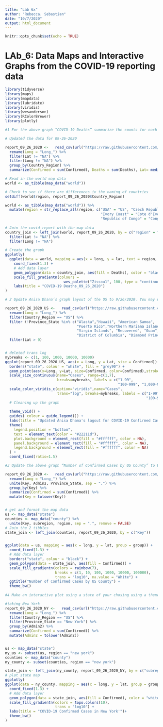 ```yaml
---
title: "Lab 6x"
author: "Rebecca. Sebastian"
date: "10/7/2020"
output: html_document
---
```


```r
knitr::opts_chunk$set(echo = TRUE)
```
# LAb_6: Data Maps and Interactive Graphs from the COVID-19 reporting data

```r

library(tidyverse)
library(maps)
library(mapdata)
library(lubridate)
library(viridis)
library(wesanderson)
library(RColorBrewer)
library(plotly)

#1 For the above graph “COVID-19 Deaths” summarize the counts for each Country on the graph and update the graph to 9/26/2020

# Updated the data for 09-26-2020

report_09_26_2020 <-   read_csv(url("https://raw.githubusercontent.com/CSSEGISandData/COVID-19/master/csse_covid_19_data/csse_covid_19_daily_reports/09-26-2020.csv")) %>% 
  rename(Long = "Long_") %>% 
  filter(Lat != "NA") %>%  
  filter(Long != "NA") %>% 
  group_by(Country_Region) %>% 
  summarize(Confirmed = sum(Confirmed), Deaths = sum(Deaths), Lat= median(Lat), Long= median(Long))

# Read in the world map data
world <- as_tibble(map_data("world"))

# Check to see if there are differences in the naming of countries
setdiff(world$region, report_09_26_2020$Country_Region) 

world <- as_tibble(map_data("world")) %>% 
  mutate(region = str_replace_all(region, c("USA" = "US", "Czech Republic" = "Czechia",  
                                            "Ivory Coast" = "Cote d'Ivoire", "Democratic Republic of the Congo" = "Congo (Kinshasa)", 
                                            "Republic of Congo" = "Congo (Brazzaville)")))
  
# Join the covid report with the map data
country_join <- left_join(world, report_09_26_2020, by = c("region" = "Country_Region")) %>% 
  filter(Lat != "NA") %>%  
  filter(Long != "NA")

# Create the graph
ggplotly(
  ggplot(data = world, mapping = aes(x = long, y = lat, text = region, group = group)) + 
    coord_fixed(1.3) + 
    # Add data layer
    geom_polygon(data = country_join, aes(fill = Deaths), color = "black") +
    scale_fill_gradientn(colours = 
                           wes_palette("Zissou1", 100, type = "continuous")) +
    labs(title = "COVID-19 Deaths_09_26_2020")
)

# 2 Update Anisa Dhana’s graph layout of the US to 9/26/2020. You may need to adjust the range or change to a linear scale (delete trans=“log”)

report_09_26_2020_US <-   read_csv(url("https://raw.githubusercontent.com/CSSEGISandData/COVID-19/master/csse_covid_19_data/csse_covid_19_daily_reports/09-26-2020.csv")) %>% 
  rename(Long = "Long_") %>% 
  filter(Country_Region == "US") %>% 
  filter (!Province_State %in% c("Alaska","Hawaii", "American Samoa",
                                 "Puerto Rico","Northern Mariana Islands", 
                                 "Virgin Islands", "Recovered", "Guam", "Grand Princess",
                                 "District of Columbia", "Diamond Princess")) %>% 
  filter(Lat > 0)


# deleted trans log
mybreaks <- c(1, 100, 1000, 10000, 10000)
ggplot(report_09_26_2020_US, aes(x = Long, y = Lat, size = Confirmed)) +
  borders("state", colour = "white", fill = "grey90") +
  geom_point(aes(x=Long, y=Lat, size=Confirmed, color=Confirmed),stroke=F, alpha=0.7) +
  scale_size_continuous(name="Cases", range=c(1,7), 
                        breaks=mybreaks, labels = c("1-99",
                                                    "100-999", "1,000-9,999", "10,000-99,999", "50,000+")) +
  scale_color_viridis_c(option="viridis",name="Cases",
                        trans="log", breaks=mybreaks, labels = c("1-99",
                                                                 "100-999", "1,000-9,999", "10,000-99,999", "50,000+"))  +
  # Cleaning up the graph
  
  theme_void() + 
  guides( colour = guide_legend()) +
  labs(title = "Updated Anisa Dhana's lagout for COVID-19 Confirmed Cases in the US'") +
  theme(
    legend.position = "bottom",
    text = element_text(color = "#22211d"),
    plot.background = element_rect(fill = "#ffffff", color = NA), 
    panel.background = element_rect(fill = "#ffffff", color = NA), 
    legend.background = element_rect(fill = "#ffffff", color = NA)
  ) +
  coord_fixed(ratio=1.5)

#3 Update the above graph “Number of Confirmed Cases by US County” to 9/26/2020 and use a different color scheme or theme

report_09_26_2020 <-   read_csv(url("https://raw.githubusercontent.com/CSSEGISandData/COVID-19/master/csse_covid_19_data/csse_covid_19_daily_reports/09-26-2020.csv")) %>% 
  rename(Long = "Long_") %>% 
  unite(Key, Admin2, Province_State, sep = ".") %>% 
  group_by(Key) %>% 
  summarize(Confirmed = sum(Confirmed)) %>% 
  mutate(Key = tolower(Key))


# get and format the map data
us <- map_data("state")
counties <- map_data("county") %>% 
  unite(Key, subregion, region, sep = ".", remove = FALSE)
# Join the 2 tibbles
state_join <- left_join(counties, report_09_26_2020, by = c("Key"))


ggplot(data = us, mapping = aes(x = long, y = lat, group = group)) + 
  coord_fixed(1.3) + 
  # Add data layer
  borders("state", colour = "black") +
  geom_polygon(data = state_join, aes(fill = Confirmed)) +
  scale_fill_gradientn(colors = rainbow(7),
                       breaks = c(1, 10, 100, 1000, 10000, 100000),
                       trans = "log10", na.value = "White") +
  ggtitle("Number of Confirmed Cases by US County") +
  theme_bw()
    
#4 Make an interactive plot using a state of your chosing using a theme different from used in the above exammples.

#taking New York
report_09_26_2020_NY <-   read_csv(url("https://raw.githubusercontent.com/CSSEGISandData/COVID-19/master/csse_covid_19_data/csse_covid_19_daily_reports/09-26-2020.csv")) %>% 
  rename(Long = "Long_") %>% 
  filter(Country_Region == "US") %>%
  filter(Province_State == "New York") %>% 
  group_by(Admin2) %>% 
  summarize(Confirmed = sum(Confirmed)) %>% 
  mutate(Admin2 = tolower(Admin2))


us <- map_data("state")
ny_us <- subset(us, region == "new york")
counties <- map_data("county")
ny_county <- subset(counties, region == "new york")

state_join <- left_join(ny_county, report_09_26_2020_NY, by = c("subregion" = "Admin2")) 
# plot state map
ggplotly(
ggplot(data = ny_county, mapping = aes(x = long, y = lat, group = group)) + 
  coord_fixed(1.3) + 
  # Add data layer
  geom_polygon(data = state_join, aes(fill = Confirmed), color = "white") +
  scale_fill_gradientn(colors = topo.colors(10),
                       trans = "log10") +
  labs(title = "COVID-19 Confirmed Cases in New York'")+
  theme_bw()
)

```

